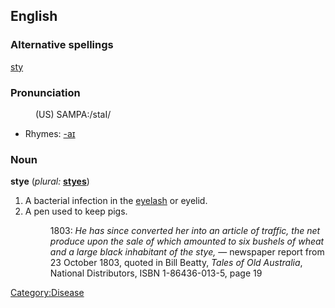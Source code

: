 ==English==

===Alternative spellings===
[[sty]]

===Pronunciation===
:(US) SAMPA:/staI/
*Rhymes: [[Rhymes:English:-aɪ|-aɪ]]

===Noun===
'''stye''' (''plural:'' '''[[styes]]''')
# A bacterial infection in the [[eyelash]] or eyelid.
# A pen used to keep pigs.
#: 1803: ''He has since converted her into an article of traffic, the net produce upon the sale of which amounted to six bushels of wheat and a large black inhabitant of the stye,'' &mdash; newspaper report from 23 October 1803, quoted in Bill Beatty, ''Tales of Old Australia'', National Distributors, ISBN 1-86436-013-5, page 19 <!-- no publication year given for this edition, first edition was 1966 -->

[[Category:Disease]]